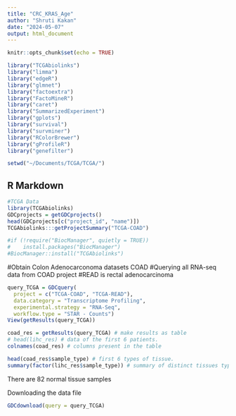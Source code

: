 ```yaml
---
title: "CRC_KRAS_Age"
author: "Shruti Kakan"
date: "2024-05-07"
output: html_document
---
```


```r
knitr::opts_chunk$set(echo = TRUE)

library("TCGAbiolinks")
library("limma")
library("edgeR")
library("glmnet")
library("factoextra")
library("FactoMineR")
library("caret")
library("SummarizedExperiment")
library("gplots")
library("survival")
library("survminer")
library("RColorBrewer")
library("gProfileR")
library("genefilter")

setwd("~/Documents/TCGA/TCGA/")
```

## R Markdown

```r
#TCGA Data
library(TCGAbiolinks)
GDCprojects = getGDCprojects()
head(GDCprojects[c("project_id", "name")])
TCGAbiolinks:::getProjectSummary("TCGA-COAD")

#if (!require("BiocManager", quietly = TRUE))
#    install.packages("BiocManager")
#BiocManager::install("TCGAbiolinks")


```

#Obtain Colon Adenocarconoma datasets COAD
#Querying all RNA-seq data from COAD project
#READ is rectal adenocarcinoma
```r
query_TCGA = GDCquery(
  project = c("TCGA-COAD", "TCGA-READ"),
  data.category = "Transcriptome Profiling",
  experimental.strategy = "RNA-Seq",
  workflow.type = "STAR - Counts")
View(getResults(query_TCGA))
```


```r
coad_res = getResults(query_TCGA) # make results as table
# head(lihc_res) # data of the first 6 patients.
colnames(coad_res) # columns present in the table

head(coad_res$sample_type) # first 6 types of tissue.
summary(factor(lihc_res$sample_type)) # summary of distinct tissues types present in this study

```
There are 82 normal tissue samples

Downloading the data file
```r
GDCdownload(query = query_TCGA)
```


```r

```

